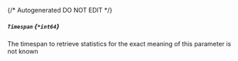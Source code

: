 {/* Autogenerated DO NOT EDIT  */}
##### `Timespan` *{`*int64`}*
The timespan to retrieve statistics for
the exact meaning of this parameter is not known



